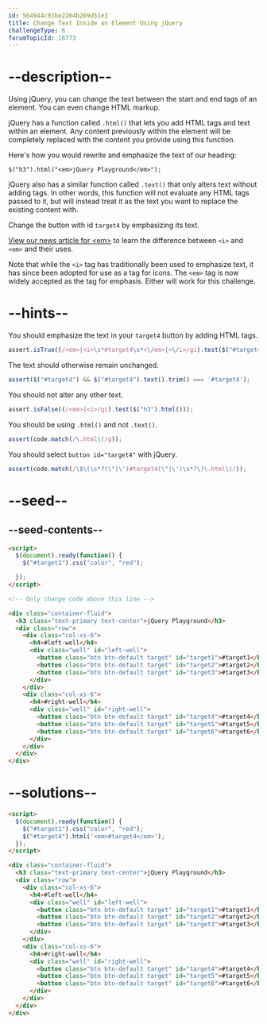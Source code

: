 ```yaml
---
id: 564944c91be2204b269d51e3
title: Change Text Inside an Element Using jQuery
challengeType: 6
forumTopicId: 16773
---
```


# --description--

Using jQuery, you can change the text between the start and end tags of an element. You can even change HTML markup.

jQuery has a function called `.html()` that lets you add HTML tags and text within an element. Any content previously within the element will be completely replaced with the content you provide using this function.

Here's how you would rewrite and emphasize the text of our heading:

`$("h3").html("<em>jQuery Playground</em>");`

jQuery also has a similar function called `.text()` that only alters text without adding tags. In other words, this function will not evaluate any HTML tags passed to it, but will instead treat it as the text you want to replace the existing content with.

Change the button with id `target4` by emphasizing its text.

[View our news article for &lt;em>](https://www.freecodecamp.org/news/html-elements-explained-what-are-html-tags/#em-element) to learn the difference between `<i>` and `<em>` and their uses.

Note that while the `<i>` tag has traditionally been used to emphasize text, it has since been adopted for use as a tag for icons. The `<em>` tag is now widely accepted as the tag for emphasis. Either will work for this challenge.

# --hints--

You should emphasize the text in your `target4` button by adding HTML tags.

```js
assert.isTrue((/<em>|<i>\s*#target4\s*<\/em>|<\/i>/gi).test($("#target4").html()));
```

The text should otherwise remain unchanged.

```js
assert($("#target4") && $("#target4").text().trim() === '#target4');
```

You should not alter any other text.

```js
assert.isFalse((/<em>|<i>/gi).test($("h3").html()));
```

You should be using `.html()` and not `.text()`.

```js
assert(code.match(/\.html\(/g));
```

You should select `button id="target4"` with jQuery.

```js
assert(code.match(/\$\(\s*?(\"|\')#target4(\"|\')\s*?\)\.html\(/));
```

# --seed--

## --seed-contents--

```html
<script>
  $(document).ready(function() {
    $("#target1").css("color", "red");

  });
</script>

<!-- Only change code above this line -->

<div class="container-fluid">
  <h3 class="text-primary text-center">jQuery Playground</h3>
  <div class="row">
    <div class="col-xs-6">
      <h4>#left-well</h4>
      <div class="well" id="left-well">
        <button class="btn btn-default target" id="target1">#target1</button>
        <button class="btn btn-default target" id="target2">#target2</button>
        <button class="btn btn-default target" id="target3">#target3</button>
      </div>
    </div>
    <div class="col-xs-6">
      <h4>#right-well</h4>
      <div class="well" id="right-well">
        <button class="btn btn-default target" id="target4">#target4</button>
        <button class="btn btn-default target" id="target5">#target5</button>
        <button class="btn btn-default target" id="target6">#target6</button>
      </div>
    </div>
  </div>
</div>
```

# --solutions--

```html
<script>
  $(document).ready(function() {
    $("#target1").css("color", "red");
    $("#target4").html('<em>#target4</em>');
  });
</script>

<div class="container-fluid">
  <h3 class="text-primary text-center">jQuery Playground</h3>
  <div class="row">
    <div class="col-xs-6">
      <h4>#left-well</h4>
      <div class="well" id="left-well">
        <button class="btn btn-default target" id="target1">#target1</button>
        <button class="btn btn-default target" id="target2">#target2</button>
        <button class="btn btn-default target" id="target3">#target3</button>
      </div>
    </div>
    <div class="col-xs-6">
      <h4>#right-well</h4>
      <div class="well" id="right-well">
        <button class="btn btn-default target" id="target4">#target4</button>
        <button class="btn btn-default target" id="target5">#target5</button>
        <button class="btn btn-default target" id="target6">#target6</button>
      </div>
    </div>
  </div>
</div>
```
